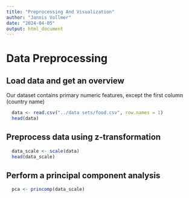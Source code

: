 ```yaml
---
title: "Preprocessing And Visualization"
author: "Jannis Vollmer"
date: "2024-04-05"
output: html_document
---
```


# Data Preprocessing

## Load data and get an overview
Our dataset contains primary numeric features, except the first column (country name)

```r
  data <- read.csv("../data sets/food.csv", row.names = 1)
  head(data)
```

## Preprocess data using z-transformation 
```r
  data_scale <- scale(data)
  head(data_scale)
```

## Perform a principal component analysis
```r
  pca <- princomp(data_scale)
```


